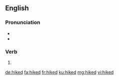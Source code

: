 ==English==

===Pronunciation===
* {{IPA|/haɪkt/|lang=en}}
* {{rhymes|aɪkt|lang=en}}

===Verb===
{{head|en|verb form}}

# {{en-past of|hike}}

[[de:hiked]]
[[fa:hiked]]
[[fr:hiked]]
[[ku:hiked]]
[[mg:hiked]]
[[vi:hiked]]